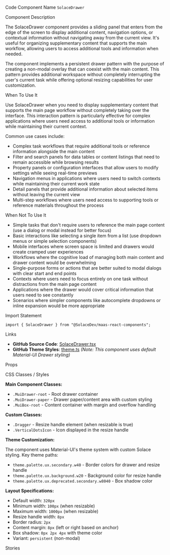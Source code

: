 
<Meta of={SolaceDrawerStories} />

<Title>Solace Drawer</Title>

<Description of={SolaceDrawerStories} />

<Subtitle>Code Component Name</Subtitle>
`SolaceDrawer`

<Subtitle>Component Description</Subtitle>

The SolaceDrawer component provides a sliding panel that enters from the edge of the screen to display additional content, navigation options, or contextual information without navigating away from the current view. It's useful for organizing supplementary content that supports the main workflow, allowing users to access additional tools and information when needed.

The component implements a persistent drawer pattern with the purpose of creating a non-modal overlay that can coexist with the main content. This pattern provides additional workspace without completely interrupting the user's current task while offering optional resizing capabilities for user customization.

<Subtitle>When To Use It</Subtitle>

Use SolaceDrawer when you need to display supplementary content that supports the main page workflow without completely taking over the interface. This interaction pattern is particularly effective for complex applications where users need access to additional tools or information while maintaining their current context.

Common use cases include:

- Complex task workflows that require additional tools or reference information alongside the main content
- Filter and search panels for data tables or content listings that need to remain accessible while browsing results
- Property panels or configuration interfaces that allow users to modify settings while seeing real-time previews
- Navigation menus in applications where users need to switch contexts while maintaining their current work state
- Detail panels that provide additional information about selected items without leaving the current view
- Multi-step workflows where users need access to supporting tools or reference materials throughout the process

<Subtitle>When Not To Use It</Subtitle>

- Simple tasks that don't require users to reference the main page content (use a dialog or modal instead for better focus)
- Basic interactions like selecting a single item from a list (use dropdown menus or simple selection components)
- Mobile interfaces where screen space is limited and drawers would create cramped user experiences
- Workflows where the cognitive load of managing both main content and drawer content would be overwhelming
- Single-purpose forms or actions that are better suited to modal dialogs with clear start and end points
- Contexts where users need to focus entirely on one task without distractions from the main page content
- Applications where the drawer would cover critical information that users need to see constantly
- Scenarios where simpler components like autocomplete dropdowns or inline expansion would be more appropriate

<Subtitle>Import Statement</Subtitle>

```tsx
import { SolaceDrawer } from "@SolaceDev/maas-react-components";
```

<Subtitle>Links</Subtitle>

- **GitHub Source Code**: [SolaceDrawer.tsx](https://github.com/SolaceDev/maas-react-components/blob/main/src/components/SolaceDrawer.tsx)
- **GitHub Theme Styles**: [theme.ts](https://github.com/SolaceDev/maas-react-components/blob/main/src/resources/theme.ts) _(Note: This component uses default Material-UI Drawer styling)_

<Subtitle>Props</Subtitle>

<ArgTypes of={SolaceDrawerStories} />

<Subtitle>CSS Classes / Styles</Subtitle>

**Main Component Classes:**

- `.MuiDrawer-root` - Root drawer container
- `.MuiDrawer-paper` - Drawer paper/content area with custom styling
- `.MuiBox-root` - Content container with margin and overflow handling

**Custom Classes:**

- `.Dragger` - Resize handle element (when resizable is true)
- `.VerticalDotsIcon` - Icon displayed in the resize handle

**Theme Customization:**

The component uses Material-UI's theme system with custom Solace styling. Key theme paths:

- `theme.palette.ux.secondary.w40` - Border colors for drawer and resize handle
- `theme.palette.ux.background.w20` - Background color for resize handle
- `theme.palette.ux.deprecated.secondary.w8040` - Box shadow color

**Layout Specifications:**

- Default width: `320px`
- Minimum width: `100px` (when resizable)
- Maximum width: `1000px` (when resizable)
- Resize handle width: `8px`
- Border radius: `2px`
- Content margin: `8px` (left or right based on anchor)
- Box shadow: `0px 2px 4px` with theme color
- Variant: `persistent` (non-modal)

<Subtitle>Stories</Subtitle>

<CustomStories />
